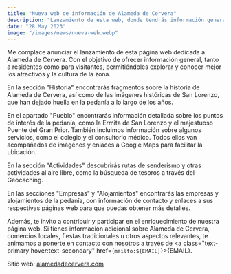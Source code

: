 ```yaml
---
title: "Nueva web de información de Alameda de Cervera"
description: "Lanzamiento de esta web, donde tendrás información general sobre Alameda de Cervera."
date: "28 May 2023"
image: "/images/news/nueva-web.webp"
---
```


Me complace anunciar el lanzamiento de esta página web dedicada a Alameda de Cervera. Con el objetivo de ofrecer información general, tanto a residentes como para visitantes, permitiéndoles explorar y conocer mejor los atractivos y la cultura de la zona.

En la sección "Historia" encontrarás fragmentos sobre la historia de Alameda de Cervera, así como de las imágenes históricas de San Lorenzo, que han dejado huella en la pedanía a lo largo de los años.

En el apartado "Pueblo" encontrarás información detallada sobre los puntos de interés de la pedanía, como la Ermita de San Lorenzo y el majestuoso Puente del Gran Prior. También incluimos información sobre algunos servicios, como el colegio y el consultorio médico. Todos ellos van acompañados de imágenes y enlaces a Google Maps para facilitar la ubicación.

En la sección "Actividades" descubrirás rutas de senderismo y otras actividades al aire libre, como la búsqueda de tesoros a través del Geocaching.

En las secciones "Empresas" y "Alojamientos" encontrarás las empresas y alojamientos de la pedanía, con información de contacto y enlaces a sus respectivas páginas web para que puedas obtener más detalles.

Además, te invito a contribuir y participar en el enriquecimiento de nuestra página web. Si tienes información adicional sobre Alameda de Cervera, comercios locales, fiestas tradicionales u otros aspectos relevantes, te animamos a ponerte en contacto con nosotros a través de <a class="text-primary hover:text-secondary" href={`mailto:${EMAIL}`}>{EMAIL}</a>.

Sitio web: <a class="text-primary hover:text-secondary" href="https://alamedadecervera.com">alamedadecervera.com</a>